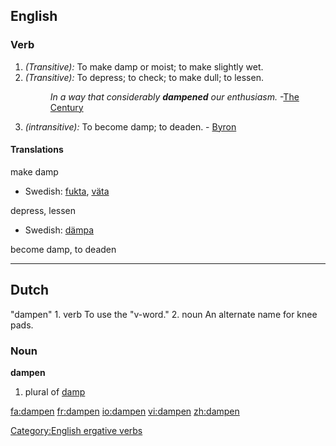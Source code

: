 ==English==

===Verb===
{{en-verb}}

# ''(Transitive):'' To make damp or moist; to make slightly wet.
# ''(Transitive):'' To depress; to check; to make dull; to lessen.
#:''In a way that considerably '''dampened''' our enthusiasm.''  -[[The Century]]
# ''(intransitive):'' To become damp; to deaden. - [[Byron]]

{{Webster}}

====Translations====
;make damp
*Swedish: [[fukta]], [[väta]]
;depress, lessen
*Swedish: [[dämpa]]
;become damp, to deaden


----

==Dutch==
"dampen" 
1. verb  To use the "v-word."
2. noun  An alternate name for knee pads.

===Noun===
'''dampen''' {{m}}
#plural of [[damp]]

[[Category:English ergative verbs]]

[[fa:dampen]]
[[fr:dampen]]
[[io:dampen]]
[[vi:dampen]]
[[zh:dampen]]